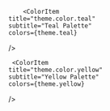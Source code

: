 
<Meta title="Colors" />

<ColorPalette>
  <ColorItem
    title="theme.color.amber"
    subtitle="Amber Palette"
    colors={theme.amber}
  />
    <ColorItem 
    title="theme.color.blue" 
    subtitle="Blue Palette" 
    colors={theme.blue} 
  />
  <ColorItem 
    title="theme.color.cyan" 
    subtitle="Cyan Palette" 
    colors={theme.cyan} 
  />

  <ColorItem 
    title="theme.color.emerald" 
    subtitle="Emerald Palette" 
    colors={theme.emerald} 
  />
    <ColorItem 
    title="theme.color.fuchsia" 
    subtitle="Fuchsia Palette" 
    colors={theme.fuchsia} 
  />
    <ColorItem 
    title="theme.color.gray" 
    subtitle="Gray Palette" 
    colors={theme.gray} 
  />
    <ColorItem 
    title="theme.color.green" 
    subtitle="Green Palette" 
    colors={theme.green} 
  />
    <ColorItem 
    title="theme.color.indigo" 
    subtitle="Indigo Palette" 
    colors={theme.indigo} 
  />
    <ColorItem 
    title="theme.color.lime" 
    subtitle="Lime Palette" 
    colors={theme.lime} 
  />
    <ColorItem 
    title="theme.color.neutral" 
    subtitle="Neutral Palette" 
    colors={theme.neutral} 
  />
    <ColorItem 
    title="theme.color.orange" 
    subtitle="Orange Palette" 
    colors={theme.orange} 
  />
    <ColorItem 
    title="theme.color.pink" 
    subtitle="Pink Palette" 
    colors={theme.pink} 
  />
      <ColorItem 
    title="theme.color.purple" 
    subtitle="Purple Palette" 
    colors={theme.purple} 
  />
      <ColorItem 
    title="theme.color.red" 
    subtitle="Red Palette" 
    colors={theme.red} 
  />
      <ColorItem 
    title="theme.color.rose" 
    subtitle="Rose Palette" 
    colors={theme.rose} 
  />
        <ColorItem 
    title="theme.color.sky" 
    subtitle="Sky Palette" 
    colors={theme.sky} 
  />
        <ColorItem 
    title="theme.color.slate" 
    subtitle="Slate Palette" 
    colors={theme.slate} 
  />
        <ColorItem 
    title="theme.color.stone" 
    subtitle="Stone Palette" 
    colors={theme.stone} 
  />
 
        <ColorItem 
    title="theme.color.teal" 
    subtitle="Teal Palette" 
    colors={theme.teal} 
  />
     <ColorItem 
    title="theme.color.violet" 
    subtitle="Violet Palette" 
    colors={theme.violet} 
  />

     <ColorItem 
    title="theme.color.yellow" 
    subtitle="Yellow Palette" 
    colors={theme.yellow} 
  />
       <ColorItem 
    title="theme.color.zinc" 
    subtitle="Zinc Palette" 
    colors={theme.zinc} 
  />
      <ColorItem 
    title="theme.color.black" 
    subtitle="Black" 
    colors={theme.black} 
  />
        <ColorItem 
    title="theme.color.white" 
    subtitle="White" 
    colors={theme.white} 
  />
        <ColorItem 
    title="theme.color.primary" 
    subtitle="Primary Palette" 
    colors={theme.primary} 
  />
         <ColorItem 
    title="theme.color.success" 
    subtitle="Success Palette" 
    colors={theme.success} 
  />
       <ColorItem 
    title="theme.color.warning" 
    subtitle="Warning Palette" 
    colors={theme.warning} 
  />
    <ColorItem 
    title="theme.color.danger" 
    subtitle="Danger Palette" 
    colors={theme.danger} 
  />
  
</ColorPalette>
